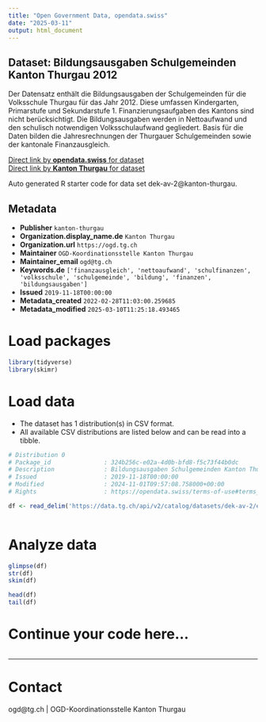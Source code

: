 ```yaml
---
title: "Open Government Data, opendata.swiss"
date: "2025-03-11"
output: html_document
---
```


## Dataset: Bildungsausgaben Schulgemeinden Kanton Thurgau 2012

Der Datensatz enthält die Bildungsausgaben der Schulgemeinden für die Volksschule Thurgau für das Jahr 2012. Diese umfassen Kindergarten, Primarstufe und Sekundarstufe 1. Finanzierungsaufgaben des Kantons sind nicht berücksichtigt. Die Bildungsausgaben werden in Nettoaufwand und den schulisch notwendigen Volksschulaufwand gegliedert. Basis für die Daten bilden die Jahresrechnungen der Thurgauer Schulgemeinden sowie der kantonale Finanzausgleich. 

[Direct link by **opendata.swiss** for dataset](https://opendata.swiss/de/dataset/bildungsausgaben-schulgemeinden-kanton-thurgau-2012)<br>
[Direct link by **Kanton Thurgau** for dataset](https://data.tg.ch/explore/dataset/dek-av-2/)

Auto generated R starter code for data set dek-av-2@kanton-thurgau.

## Metadata

- **Publisher** `kanton-thurgau`
- **Organization.display_name.de** `Kanton Thurgau`
- **Organization.url** `https://ogd.tg.ch`
- **Maintainer** `OGD-Koordinationsstelle Kanton Thurgau`
- **Maintainer_email** `ogd@tg.ch`
- **Keywords.de** `['finanzausgleich', 'nettoaufwand', 'schulfinanzen', 'volksschule', 'schulgemeinde', 'bildung', 'finanzen', 'bildungsausgaben']`
- **Issued** `2019-11-18T00:00:00`
- **Metadata_created** `2022-02-28T11:03:00.259685`
- **Metadata_modified** `2025-03-10T11:25:18.493465`


# Load packages

```r

library(tidyverse)
library(skimr)

```

# Load data

-   The dataset has 1 distribution(s) in CSV format.
-   All available CSV distributions are listed below and can be read into a tibble.

```r

# Distribution 0
# Package_id               : 324b256c-e02a-4d0b-bfd8-f5c73f44b0dc
# Description              : Bildungsausgaben Schulgemeinden Kanton Thurgau 2012 (csv)
# Issued                   : 2019-11-18T00:00:00
# Modified                 : 2024-11-01T09:57:08.758000+00:00
# Rights                   : https://opendata.swiss/terms-of-use#terms_by

df <- read_delim('https://data.tg.ch/api/v2/catalog/datasets/dek-av-2/exports/csv?use_labels=true')



```

# Analyze data

```r

glimpse(df)
str(df)
skim(df)

head(df)
tail(df)

```

# Continue your code here...

```r

```

------------------------------------------------------------------------

# Contact

ogd@tg.ch | OGD-Koordinationsstelle Kanton Thurgau
